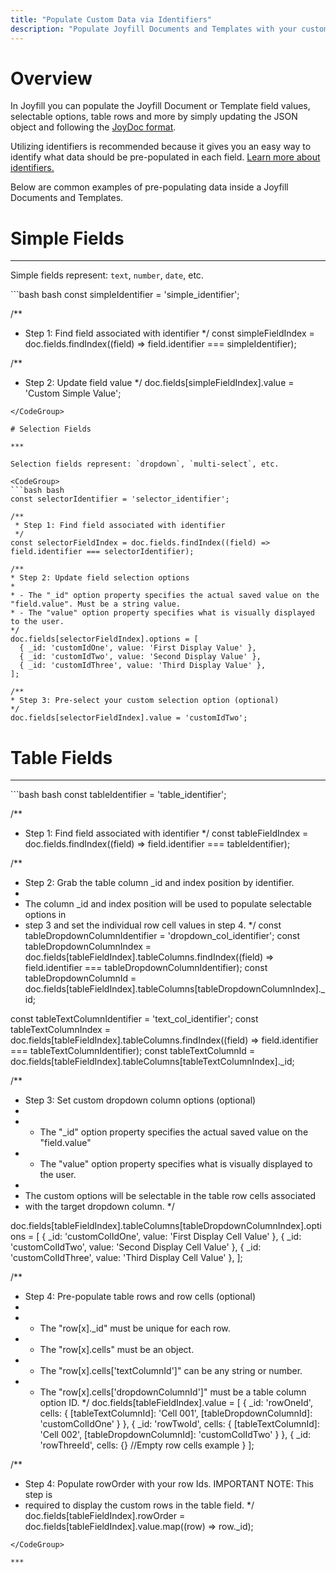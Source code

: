 ```yaml
---
title: "Populate Custom Data via Identifiers"
description: "Populate Joyfill Documents and Templates with your custom data using identifiers"
---
```


# Overview

In Joyfill you can populate the Joyfill Document or Template field values, selectable options, table rows and more by simply updating the JSON object and following the [JoyDoc format](/joyfill/schema-json).

Utilizing identifiers is recommended because it gives you an easy way to identify what data should be pre-populated in each field. [Learn more about identifiers.](/joyfill/field-identifiers)

Below are common examples of pre-populating data inside a Joyfill Documents and Templates.

# Simple Fields

***

Simple fields represent: `text`, `number`, `date`, etc.

<CodeGroup>
  ```bash bash
  const simpleIdentifier = 'simple_identifier';

  /**
   * Step 1: Find field associated with identifier
   */
  const simpleFieldIndex = doc.fields.findIndex((field) => field.identifier === simpleIdentifier);

  /**
   * Step 2: Update field value 
   */
  doc.fields[simpleFieldIndex].value = 'Custom Simple Value';
  ```
</CodeGroup>

# Selection Fields

***

Selection fields represent: `dropdown`, `multi-select`, etc.

<CodeGroup>
  ```bash bash
  const selectorIdentifier = 'selector_identifier';

  /**
   * Step 1: Find field associated with identifier
   */
  const selectorFieldIndex = doc.fields.findIndex((field) => field.identifier === selectorIdentifier);

  /**
  * Step 2: Update field selection options 
  *
  * - The "_id" option property specifies the actual saved value on the "field.value". Must be a string value.
  * - The "value" option property specifies what is visually displayed to the user. 
  */
  doc.fields[selectorFieldIndex].options = [
    { _id: 'customIdOne', value: 'First Display Value' },
    { _id: 'customIdTwo', value: 'Second Display Value' },
    { _id: 'customIdThree', value: 'Third Display Value' },
  ];

  /**
  * Step 3: Pre-select your custom selection option (optional)
  */
  doc.fields[selectorFieldIndex].value = 'customIdTwo';
  ```
</CodeGroup>

# Table Fields

***

<CodeGroup>
  ```bash bash
  const tableIdentifier = 'table_identifier';

  /**
   * Step 1: Find field associated with identifier
   */
  const tableFieldIndex = doc.fields.findIndex((field) => field.identifier === tableIdentifier);

  /**
  * Step 2: Grab the table column _id and index position by identifier. 
  *
  * The column _id and index position will be used to populate selectable options in 
  * step 3 and set the individual row cell values in step 4. 
  */
  const tableDropdownColumnIdentifier = 'dropdown_col_identifier';
  const tableDropdownColumnIndex = doc.fields[tableFieldIndex].tableColumns.findIndex((field) => field.identifier === tableDropdownColumnIdentifier);
  const tableDropdownColumnId = doc.fields[tableFieldIndex].tableColumns[tableDropdownColumnIndex]._id;

  const tableTextColumnIdentifier = 'text_col_identifier';
  const tableTextColumnIndex = doc.fields[tableFieldIndex].tableColumns.findIndex((field) => field.identifier === tableTextColumnIdentifier);
  const tableTextColumnId = doc.fields[tableFieldIndex].tableColumns[tableTextColumnIndex]._id;

  /**
  * Step 3: Set custom dropdown column options (optional)
  *
  * - The "_id" option property specifies the actual saved value on the "field.value"
  * - The "value" option property specifies what is visually displayed to the user. 
  *
  * The custom options will be selectable in the table row cells associated 
  * with the target dropdown column.
  */

  doc.fields[tableFieldIndex].tableColumns[tableDropdownColumnIndex].options = [
    { _id: 'customColIdOne', value: 'First Display Cell Value' },
    { _id: 'customColIdTwo', value: 'Second Display Cell Value' },
    { _id: 'customColIdThree', value: 'Third Display Cell Value' },
  ];

  /**
  * Step 4: Pre-populate table rows and row cells (optional) 
  *
  * - The "row[x]._id" must be unique for each row.
  * - The "row[x].cells" must be an object.
  * - The "row[x].cells['textColumnId']" can be any string or number.
  * - The "row[x].cells['dropdownColumnId']" must be a table column option ID.
  */
  doc.fields[tableFieldIndex].value = [
    {
      _id: 'rowOneId', 
      cells: {
        [tableTextColumnId]: 'Cell 001',
        [tableDropdownColumnId]: 'customColIdOne'
      }
    },
    {
      _id: 'rowTwoId', 
      cells: {
        [tableTextColumnId]: 'Cell 002',
        [tableDropdownColumnId]: 'customColIdTwo'
      }
    },
    {
      _id: 'rowThreeId', 
      cells: {} //Empty row cells example
    }
  ];

  /**
  * Step 4: Populate rowOrder with your row Ids. IMPORTANT NOTE: This step is 
  * required to display the custom rows in the table field.
  */
  doc.fields[tableFieldIndex].rowOrder = doc.fields[tableFieldIndex].value.map((row) => row._id);
  ```
</CodeGroup>

***


